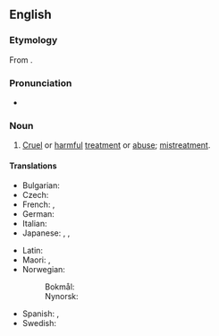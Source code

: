 ==English==

===Etymology===
From {{prefix|en|mal|treatment}}.

===Pronunciation===
* {{a|UK}} {{IPA|en|/malˈtɹiːtmənt/}}

===Noun===
{{en-noun|~}}

# [[cruel|Cruel]] or [[harmful]] [[treatment]] or [[abuse]]; [[mistreatment]].

====Translations====
{{trans-top|cruel or harmful treatment}}
* Bulgarian: {{t|bg|малтретиране|n}}
* Czech: {{t|cs|týrání|n}}
* French: {{t+|fr|sévice|m}}, {{t+|fr|maltraitement|m}}
* German: {{t+|de|Misshandlung|f}}
* Italian: {{t+|it|maltrattamento|m}}
* Japanese: {{t+|ja|虐待|tr=gyakutai}}, {{t+|ja|差別|tr=sabetsu}}, {{t+|ja|冷遇|tr=reigū}}
{{trans-mid}}
* Latin: {{t|la|contumēlia|f}}
* Maori: {{t|mi|tūkinonga}}, {{t|mi|rurerurenga}}
* Norwegian:
*: Bokmål: {{t|nb|mishandling|m|f}}
*: Nynorsk: {{t|nn|mishandling|f}}
* Spanish: {{t+|es|maltrato|m}}, {{t+|es|abuso|m}}
* Swedish: {{t+|sv|vanvård|c}}
{{trans-bottom}}